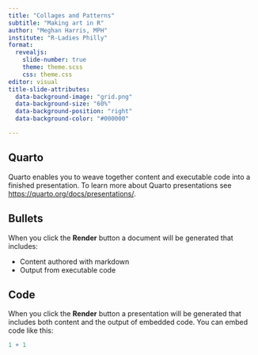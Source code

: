 ```yaml
---
title: "Collages and Patterns"
subtitle: "Making art in R"
author: "Meghan Harris, MPH"
institute: "R-Ladies Philly"
format:
  revealjs: 
    slide-number: true
    theme: theme.scss
    css: theme.css
editor: visual
title-slide-attributes: 
  data-background-image: "grid.png"
  data-background-size: "60%"
  data-background-position: "right"
  data-background-color: "#000000"

---
```


## Quarto

Quarto enables you to weave together content and executable code into a finished presentation. To learn more about Quarto presentations see <https://quarto.org/docs/presentations/>.

## Bullets

When you click the **Render** button a document will be generated that includes:

-   Content authored with markdown
-   Output from executable code

## Code

When you click the **Render** button a presentation will be generated that includes both content and the output of embedded code. You can embed code like this:

```r
1 + 1
```
